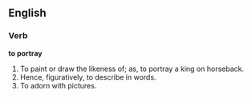 ==English==

===Verb===

'''to portray'''

#To paint or draw the likeness of; as, to portray a king on horseback.
#Hence, figuratively, to describe in words.
#To adorn with pictures.